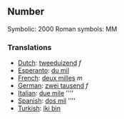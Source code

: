 ==Number==

Symbolic: 2000
Roman symbols: MM 

===Translations===

*[[Dutch]]: [[tweeduizend]] ''f''
*[[Esperanto]]: [[du mil]]
*[[French]]: [[deux milles]] ''m''
*[[German]]: [[zwei tausend]] ''f''
*[[Italian]]: [[due mile]] ''''
*[[Spanish]]: [[dos mil]] ''''
*[[Turkish]]: [[iki bin]]